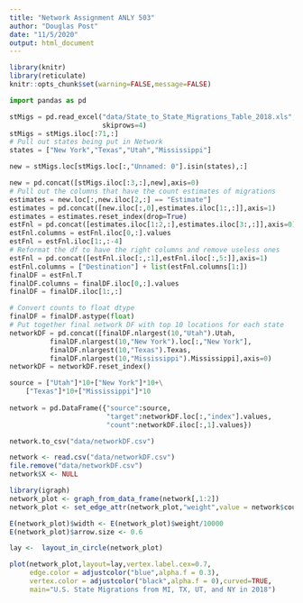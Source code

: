 ```yaml
---
title: "Network Assignment ANLY 503"
author: "Douglas Post"
date: "11/5/2020"
output: html_document
---
```


```r
library(knitr)  
library(reticulate)  
knitr::opts_chunk$set(warning=FALSE,message=FALSE)
```

```python
import pandas as pd

stMigs = pd.read_excel("data/State_to_State_Migrations_Table_2018.xls",
                       skiprows=4)
stMigs = stMigs.iloc[:71,:]
# Pull out states being put in Network
states = ["New York","Texas","Utah","Mississippi"]

new = stMigs.loc[stMigs.loc[:,"Unnamed: 0"].isin(states),:]

new = pd.concat([stMigs.iloc[:3,:],new],axis=0)
# Pull out the columns that have the count estimates of migrations
estimates = new.loc[:,new.iloc[2,:] == "Estimate"]
estimates = pd.concat([new.iloc[:,0],estimates.iloc[1:,:]],axis=1)
estimates = estimates.reset_index(drop=True)
estFnl = pd.concat([estimates.iloc[1:2,:],estimates.iloc[3:,:]],axis=0)
estFnl.columns = estFnl.iloc[0,:].values
estFnl = estFnl.iloc[1:,:-4]
# Reformat the df to have the right columns and remove useless ones
estFnl = pd.concat([estFnl.iloc[:,:1],estFnl.iloc[:,5:]],axis=1)
estFnl.columns = ["Destination"] + list(estFnl.columns[1:]) 
finalDF = estFnl.T
finalDF.columns = finalDF.iloc[0,:].values
finalDF = finalDF.iloc[1:,:]

# Convert counts to float dtype
finalDF = finalDF.astype(float)
# Put together final network DF with top 10 locations for each state
networkDF = pd.concat([finalDF.nlargest(10,"Utah").Utah,
          finalDF.nlargest(10,"New York").loc[:,"New York"],
          finalDF.nlargest(10,"Texas").Texas,
          finalDF.nlargest(10,"Mississippi").Mississippi],axis=0)
networkDF = networkDF.reset_index()

source = ["Utah"]*10+["New York"]*10+\
    ["Texas"]*10+["Mississippi"]*10
    
network = pd.DataFrame({"source":source,
                        "target":networkDF.loc[:,"index"].values,
                        "count":networkDF.iloc[:,1].values})

network.to_csv("data/networkDF.csv")

```

```r
network <- read.csv("data/networkDF.csv")
file.remove("data/networkDF.csv")
network$X <- NULL
```

```r
library(igraph)
network_plot <- graph_from_data_frame(network[,1:2])
network_plot <- set_edge_attr(network_plot,"weight",value = network$count)

E(network_plot)$width <- E(network_plot)$weight/10000
E(network_plot)$arrow.size <- 0.6

lay <-  layout_in_circle(network_plot)

plot(network_plot,layout=lay,vertex.label.cex=0.7,
     edge.color = adjustcolor("blue",alpha.f = 0.3),
     vertex.color = adjustcolor("black",alpha.f = 0),curved=TRUE,
     main="U.S. State Migrations from MI, TX, UT, and NY in 2018")
```
